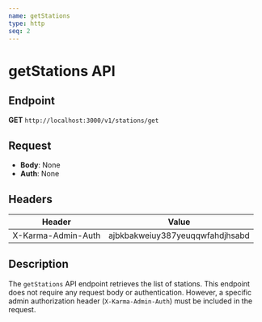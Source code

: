 ```yaml
---
name: getStations
type: http
seq: 2
---
```


# getStations API

## Endpoint

**GET** `http://localhost:3000/v1/stations/get`

## Request

- **Body**: None
- **Auth**: None

## Headers

| Header                 | Value                              |
|------------------------|------------------------------------|
| X-Karma-Admin-Auth     | ajbkbakweiuy387yeuqqwfahdjhsabd    |

## Description

The `getStations` API endpoint retrieves the list of stations. This endpoint does not require any request body or authentication. However, a specific admin authorization header (`X-Karma-Admin-Auth`) must be included in the request.